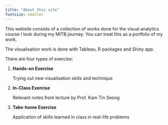 ```yaml
---
title: "About this site"
fontsize: smaller
---
```


This website consists of a collection of works done for the visual analytics course I took during my MITB journey. You can treat this as a portfolio of my work.

The visualisation work is done with Tableau, R packages and Shiny app.

There are four types of exercise:

1.  **Hands-on Exercise**

    Trying out new visualisation skills and technique

2.  **In-Class Exercise**

    Relevant notes from lecture by Prof. Kam Tin Seong

3.  **Take-home Exercise**

    Application of skills learned in class in real-life problems
